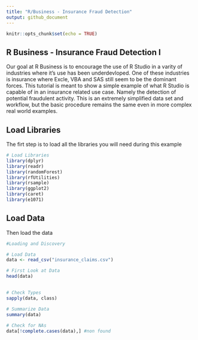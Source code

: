 ```yaml
---
title: "R/Business - Insurance Fraud Detection"
output: github_document
---
```


```r
knitr::opts_chunk$set(echo = TRUE)
```

## R Business - Insurance Fraud Detection I

Our goal at R Business is to encourage the use of R Studio in a varity of industries where it's use has been underdevloped. One of these industries is insurance where Excle, VBA and SAS still seem to be the dominant forces. This tutorial is meant to show a simple example of what R Studio is capable of in an insurance related use case. Namely the detection of potential fraudulent activity. This is an extremely simplified data set and workflow, but the basic procedure remains the same even in more complex real world examples.

## Load Libraries

The firt step is to load all the libraries you will need during this example

```r
# Load Libraries
library(dplyr)
library(readr)
library(randomForest)
library(rfUtilities)
library(rsample)
library(ggplot2)
library(caret)
library(e1071)
```

## Load Data

Then load the data

```r
#Loading and Discovery

# Load Data
data <- read_csv("insurance_claims.csv")

# First Look at Data
head(data)
```


## 


```r
# Check Types
sapply(data, class)

# Summarize Data
summary(data)

# Check for NAs 
data[!complete.cases(data),] #non found
```

